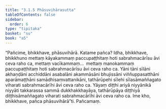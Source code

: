 ```yaml
---
title: "3.1.5 Phāsuvihārasutta"
tableOfContents: false
sidebar:
  order: 6
type: "tipitaka"
basket: "su"
book: "a5"
---
```



<DynamicBreadcrumb />

<Division number="105" book="a5" bookNo="16" page="116">

<Paragraph number="639" book="a5">
“Pañcime, bhikkhave, phāsuvihārā. Katame pañca? Idha, bhikkhave, bhikkhuno mettaṃ kāyakammaṃ paccupaṭṭhitaṃ hoti sabrahmacārīsu āvi ceva raho ca, mettaṃ vacīkammaṃ…  mettaṃ manokammaṃ paccupaṭṭhitaṃ hoti sabrahmacārīsu āvi ceva raho ca. Yāni tāni sīlāni akhaṇḍāni acchiddāni asabalāni akammāsāni bhujissāni viññuppasatthāni aparāmaṭṭhāni samādhisaṃvattanikāni, tathārūpehi sīlehi sīlasāmaññagato viharati sabrahmacārīhi āvi ceva raho ca. Yāyaṃ diṭṭhi ariyā niyyānikā niyyāti takkarassa sammā dukkhakkhayāya, tathārūpāya diṭṭhiyā diṭṭhisāmaññagato viharati sabrahmacārīhi āvi ceva raho ca. Ime kho, bhikkhave, pañca phāsuvihārā”ti.

</Paragraph>
</Division>

<Paragraph number="640" type="center" book="a5">
Pañcamaṃ.
</Paragraph>